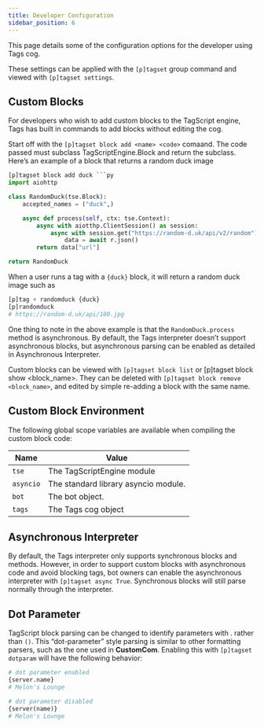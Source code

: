 ```yaml
---
title: Developer Configuration
sidebar_position: 6
---
```


This page details some of the configuration options for the developer using Tags cog.

These settings can be applied with the `[p]tagset` group command and viewed with `[p]tagset settings`.

## Custom Blocks

For developers who wish to add custom blocks to the TagScript engine, Tags has built in commands to add blocks without editing the cog.

Start off with the `[p]tagset block add <name> <code>` comaand. The code passed must subclass TagScriptEngine.Block and return the subclass. Here’s an example of a block that returns a random duck image

```py
[p]tagset block add duck ```py
import aiohttp

class RandomDuck(tse.Block):
    accepted_names = ("duck",)

    async def process(self, ctx: tse.Context):
        async with aiotthp.ClientSession() as session:
            async with session.get("https://random-d.uk/api/v2/random") as r:
                data = await r.json()
        return data["url"]

return RandomDuck
```

When a user runs a tag with a `{duck}` block, it will return a random duck image such as

```py
[p]tag + randomduck {duck}
[p]randomduck
# https://random-d.uk/api/100.jpg
```

One thing to note in the above example is that the `RandomDuck.process` method is asynchronous. By default, the Tags interpreter doesn’t support asynchronous blocks, but asynchronous parsing can be enabled as detailed in Asynchronous Interpreter.

Custom blocks can be viewed with `[p]tagset block list` or [p]tagset block show <block_name>. They can be deleted with `[p]tagset block remove <block_name>`, and edited by simple re-adding a block with the same name.

## Custom Block Environment

The following global scope variables are available when compiling the custom block code:

Name | Value
-----|------
`tse` | The TagScriptEngine module
`asyncio` | The standard library asyncio module.
`bot` | The bot object.
`tags` | The Tags cog object

## Asynchronous Interpreter

By default, the Tags interpreter only supports synchronous blocks and methods. However, in order to support custom blocks with asynchronous code and avoid blocking tags, bot owners can enable the asynchronous interpreter with `[p]tagset async True`. Synchronous blocks will still parse normally through the interpreter.

## Dot Parameter

TagScript block parsing can be changed to identify parameters with . rather than `()`. This “dot-parameter” style parsing is similar to other formatting parsers, such as the one used in **CustomCom**. Enabling this with `[p]tagset dotparam` will have the following behavior:

```py
# dot parameter enabled
{server.name}
# Melon's Lounge

# dot parameter disabled
{server(name)}
# Melon's Lounge
```
